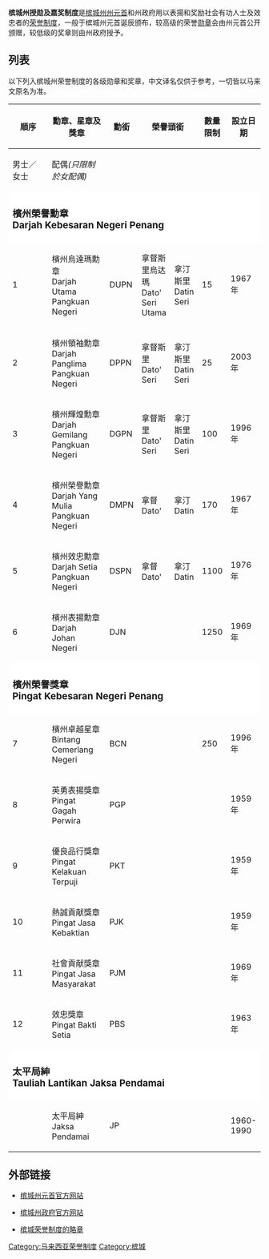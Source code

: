 '''槟城州授勋及嘉奖制度'''是[[槟城|槟城州]][[州元首|州元首]]和州政府用以表揚和奖励社会有功人士及效忠者的[[荣誉制度|荣誉制度]]，一般于槟城州元首诞辰颁布，较高级的荣誉[[勋章|勋章]]会由州元首公开颁赠，较低级的奖章则由州政府授予。

==列表==
以下列入槟城州荣誉制度的各级勋章和奖章，中文译名仅供于参考，一切皆以马来文原名为准。

{| class="wikitable" border="1" style="width:100%; text-align:center; font-size:smaller;"
|-
! rowspan="2" width="6%" | 順序
! rowspan="2" width="35%" | 勳章、星章及獎章
! rowspan="2" width="6%" | 勳銜
! colspan="2" | 榮譽頭銜
! rowspan="2" width="8%" | 數量限制
! rowspan="2" width="10%" | 設立日期
! rowspan="2" width="15%" | ''備註''
|-
! width="10%" | 男士／女士
! width="10%" | 配偶''(只限制於女配偶)''
|-
! colspan="8" style="background:#FFFFFF" |
=== 檳州榮譽勳章<br/>Darjah Kebesaran Negeri Penang ===
|-
| 1
| align="left" | 檳州烏達瑪勳章<br/>Darjah Utama Pangkuan Negeri
| DUPN
| 拿督斯里烏达瑪<br/>Dato' Seri Utama
| 拿汀斯里<br/>Datin Seri
| 15
| 1967年
| align="left" |
|-
| 2
| align="left" | 檳州領袖勳章<br/>Darjah Panglima Pangkuan Negeri
| DPPN
| 拿督斯里<br/>Dato' Seri
| 拿汀斯里<br/>Datin Seri
| 25
| 2003年
| align="left" |
|-
| 3
| align="left" | 檳州輝煌勳章<br/>Darjah Gemilang Pangkuan Negeri
| DGPN
| 拿督斯里<br/>Dato' Seri
| 拿汀斯里<br/>Datin Seri
| 100
| 1996年
| align="left" |
|-
| 4
| align="left" | 檳州榮譽勳章<br/>Darjah Yang Mulia Pangkuan Negeri
| DMPN
| 拿督<br/>Dato'
| 拿汀<br/>Datin
| 170
| 1967年
| align="left" |
|-
| 5
| align="left" | 檳州效忠勳章<br/>Darjah Setia Pangkuan Negeri
| DSPN
| 拿督<br/>Dato'
| 拿汀<br/>Datin
| 1100
| 1976年
| align="left" | [[慕加希|慕加希]]
|-
| 6
| align="left" | 檳州表揚勳章<br/>Darjah Johan Negeri
| DJN
| 
| 
| 1250
| 1969年
| align="left" |
|-
! colspan="8" style="background:#FFFFFF" |

=== 檳州榮譽獎章<br/>Pingat Kebesaran Negeri Penang ===
|-
| 7
| align="left" | 檳州卓越星章<br/>Bintang Cemerlang Negeri
| BCN
| 
| 
| 250
| 1996年
| align="left" |
|-
| 8
| align="left" | 英勇表揚獎章<br/>Pingat Gagah Perwira
| PGP
| 
| 
| 
| 1959年
| align="left" |
|-
| 9
| align="left" | 優良品行獎章<br/>Pingat Kelakuan Terpuji
| PKT
| 
| 
| 
| 1959年
| align="left" |
|-
| 10
| align="left" | 熱誠貢献獎章<br/>Pingat Jasa Kebaktian
| PJK
| 
| 
| 
| 1959年
| align="left" |
|-
| 11
| align="left" | 社會貢献獎章<br/>Pingat Jasa Masyarakat
| PJM
| 
| 
| 
| 1969年
| align="left" |
|-
| 12
| align="left" | 效忠獎章<br/>Pingat Bakti Setia
| PBS
| 
| 
| 
| 1963年
| align="left" |
|-
! colspan="8" style="background:#FFFFFF" |
=== 太平局紳<br/>Tauliah Lantikan Jaksa Pendamai ===
|-
| 
| align="left" | 太平局紳<br/>Jaksa Pendamai
| JP
| 
| 
| 
|1960-1990
|於1991年停止委任至今
|}

==外部链接==
* {{en}}[http://www.penang.gov.my/index.php?ch=21&pg=13&lang=eng 槟城州元首官方网站] {{Wayback|url=http://www.penang.gov.my/index.php?ch=21&pg=13&lang=eng |date=20190609181204 }}
* {{ms}}[http://www.penang.gov.my/index.php?ch=28&pg=151 槟城州政府官方网站] {{Wayback|url=http://www.penang.gov.my/index.php?ch=28&pg=151 |date=20190610082909 }}
* {{ms}}[http://www.coleccionesmilitares.com/cintas/malasia/pinang.gif 槟城荣誉制度的略章] {{Wayback|url=http://www.coleccionesmilitares.com/cintas/malasia/pinang.gif |date=20190624080658 }}

{{马来西亚荣誉制度}}


[[Category:马来西亚荣誉制度|Category:马来西亚荣誉制度]]
[[Category:槟城|Category:槟城]]